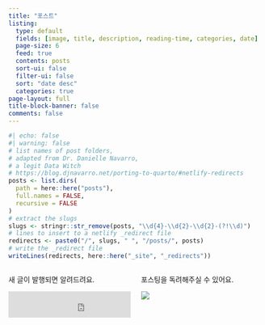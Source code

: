 ```yaml
---
title: "포스트"
listing:
  type: default
  fields: [image, title, description, reading-time, categories, date]
  page-size: 6
  feed: true
  contents: posts
  sort-ui: false
  filter-ui: false
  sort: "date desc"
  categories: true
page-layout: full
title-block-banner: false
comments: false
---
```


```r
#| echo: false
#| warning: false
# list names of post folders, 
# adapted from Dr. Danielle Navarro,
# a legit Data Witch
# https://blog.djnavarro.net/porting-to-quarto/#netlify-redirects
posts <- list.dirs(
  path = here::here("posts"),
  full.names = FALSE,
  recursive = FALSE
)
# extract the slugs
slugs <- stringr::str_remove(posts, "\\d{4}-\\d{2}-\\d{2}-(?!\\d)")
# lines to insert to a netlify _redirect file
redirects <- paste0("/", slugs, " ", "/posts/", posts)
# write the _redirect file
writeLines(redirects, here::here("_site", "_redirects"))
```

:::: {.columns}

::: {.column width="50%"}

새 글이 발행되면 알려드려요.

<iframe src="https://embeds.beehiiv.com/312bf770-2ddc-411b-b3b9-92b811774acc?slim=true" data-test-id="beehiiv-embed" height="52" frameborder="0" scrolling="no" style="margin: 0; border-radius: 0px !important; background-color: transparent;"></iframe>
:::

::: {.column width="50%"}

포스팅을 독려해주실 수 있어요.

<a href="https://www.buymeacoffee.com/taemobang"><img src="https://img.buymeacoffee.com/button-api/?text=Buy me a coffee&emoji=&slug=taemobang&button_colour=40DCA5&font_colour=ffffff&font_family=Comic&outline_colour=000000&coffee_colour=FFDD00" /></a>

:::

:::: 

<br>